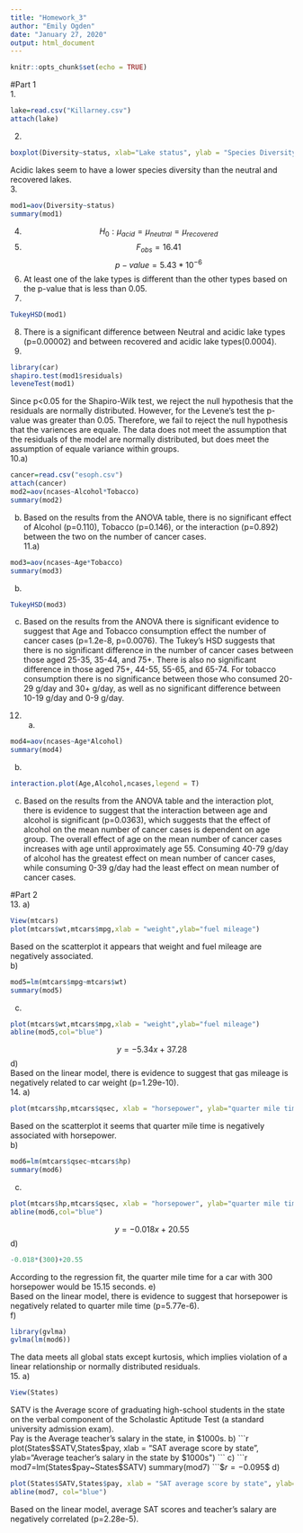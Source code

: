 ```yaml
---
title: "Homework_3"
author: "Emily Ogden"
date: "January 27, 2020"
output: html_document
---
```


```r
knitr::opts_chunk$set(echo = TRUE)
```
#Part 1  
1.  
```r
lake=read.csv("Killarney.csv")
attach(lake)
```
2.  
```r
boxplot(Diversity~status, xlab="Lake status", ylab = "Species Diversity")
```
  
Acidic lakes seem to have a lower species diversity than the neutral and recovered lakes.  
3.  
```r
mod1=aov(Diversity~status)
summary(mod1)
```
4.  
$$H_0:\mu_{acid}=\mu_{neutral}=\mu_{recovered}$$
5.  
$$F_{obs}=16.41$$
$$p-value=5.43*10^{-6}$$
6.  
At least one of the lake types is different than the other types based on the p-value that is less than 0.05.  
7.  
```r
TukeyHSD(mod1)
```
8.  
There is a significant difference between Neutral and acidic lake types (p=0.00002) and between recovered and acidic lake types(0.0004).  
9.  
```r
library(car)
shapiro.test(mod1$residuals)
leveneTest(mod1)
```
Since p<0.05 for the Shapiro-Wilk test, we reject the null hypothesis that the residuals are normally distributed. However, for the Levene's test the p-value was greater than 0.05. Therefore, we fail to reject the null hypothesis that the variences are equale. The data does not meet the assumption that the residuals of the model are normally distributed, but does meet the assumption of equale variance within groups.    
10.a)  
```r
cancer=read.csv("esoph.csv")
attach(cancer)
mod2=aov(ncases~Alcohol*Tobacco)
summary(mod2)
```
b)  
Based on the results from the ANOVA table, there is no significant effect of Alcohol (p=0.110), Tobacco (p=0.146), or the interaction (p=0.892) between the two on the number of cancer cases.  
11.a)  
```r
mod3=aov(ncases~Age*Tobacco)
summary(mod3)
```
b)  
```r
TukeyHSD(mod3)

```
c)  
Based on the results from the ANOVA there is significant evidence to suggest that Age and Tobacco consumption effect the number of cancer cases (p=1.2e-8, p=0.0076). The Tukey's HSD suggests that there is no significant difference in the number of cancer cases between those aged 25-35, 35-44, and 75+. There is also no significant difference in those aged 75+, 44-55, 55-65, and 65-74. For tobacco consumption there is no significance between those who consumed 20-29 g/day and 30+ g/day, as well as no significant difference between 10-19 g/day and 0-9 g/day.  
12.  a)  
```r
mod4=aov(ncases~Age*Alcohol)
summary(mod4)
```
b)  
```r
interaction.plot(Age,Alcohol,ncases,legend = T)

```
c)  
Based on the results from the ANOVA table and the interaction plot, there is evidence to suggest that the interaction between age and alcohol is significant (p=0.0363), which suggests that the effect of alcohol on the mean number of cancer cases is dependent on age group. The overall effect of age on the mean number of cancer cases increases with age until approximately age 55. Consuming 40-79 g/day of alcohol has the greatest effect on mean number of cancer cases, while consuming 0-39 g/day had the least effect on mean number of cancer cases.  
  
#Part 2  
13.  a)  
```r
View(mtcars)
plot(mtcars$wt,mtcars$mpg,xlab = "weight",ylab="fuel mileage")
```
  Based on the scatterplot it appears that weight and fuel mileage are negatively associated.  
b)  
```r
mod5=lm(mtcars$mpg~mtcars$wt)
summary(mod5)
```
c)  
```r
plot(mtcars$wt,mtcars$mpg,xlab = "weight",ylab="fuel mileage")
abline(mod5,col="blue")
```
$$y=-5.34x+37.28$$
d)  
Based on the linear model, there is evidence to suggest that gas mileage is negatively related to car weight (p=1.29e-10).  
14.  a)  
```r
plot(mtcars$hp,mtcars$qsec, xlab = "horsepower", ylab="quarter mile time")
```
  
Based on the scatterplot it seems that quarter mile time is negatively associated with horsepower.  
b)  

```r
mod6=lm(mtcars$qsec~mtcars$hp)
summary(mod6)
```
c)  
```r
plot(mtcars$hp,mtcars$qsec, xlab = "horsepower", ylab="quarter mile time")
abline(mod6,col="blue")
```
$$y=-0.018x+20.55$$
d) 
```r
-0.018*(300)+20.55
```
According to the regression fit, the quarter mile time for a car with 300 horsepower would be 15.15 seconds. 
e)  
Based on the linear model, there is evidence to suggest that horsepower is negatively related to quarter mile time (p=5.77e-6).  
f)  
```r
library(gvlma)
gvlma(lm(mod6))
```
The data meets all global stats except kurtosis, which implies violation of a linear relationship or normally distributed residuals.  
15.  a)  
```r
View(States)
```
SATV is the Average score of graduating high-school students in the state on the verbal component of the Scholastic Aptitude Test (a standard university admission exam).  
Pay is the Average teacher's salary in the state, in $1000s.  
b)  
```r
plot(States$SATV,States$pay, xlab = "SAT average score by state", ylab="Average teacher's salary in the state by $1000s")
```
c)  
```r
mod7=lm(States$pay~States$SATV)
summary(mod7)
```
$$r=-0.095$$
d)  
```r
plot(States$SATV,States$pay, xlab = "SAT average score by state", ylab="Average teacher's salary in the state by $1000s")
abline(mod7, col="blue")
```

Based on the linear model, average SAT scores and teacher's salary are negatively correlated (p=2.28e-5).  
